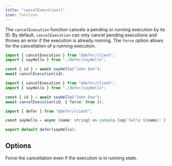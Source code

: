 ```yaml
---
title: "cancelExecution()"
icon: function
---
```


The `cancelExecution` function cancels a pending or running execution by its ID.
By default, `cancelExecution` can only cancel pending executions and throws an
error if the execution is already running. The `force` option allows for the
cancellation of a running execution.

<CodeGroup>

```ts Cancel Execution
import { cancelExecution } from "@defer/client";
import { sayHello } from "./defer/sayHello";

const { id } = await sayHello("John Doe");
await cancelExecution(id);
```

```ts Abort Execution
import { cancelExecution } from "@defer/client";
import { sayHello } from "./defer/sayHello";

const { id } = await sayHello("John Doe");
await cancelExecution(id, { force: true });
```

```ts defer/sayHello.ts
import { defer } from "@defer/client";

const sayHello = async (name: string) => console.log(`hello ${name}!`);

export default defer(sayHello);
```

</CodeGroup>

## Options

<ResponseField name="force" type="boolean">
  Force the cancellation even if the execution is in running state.
</ResponseField>

